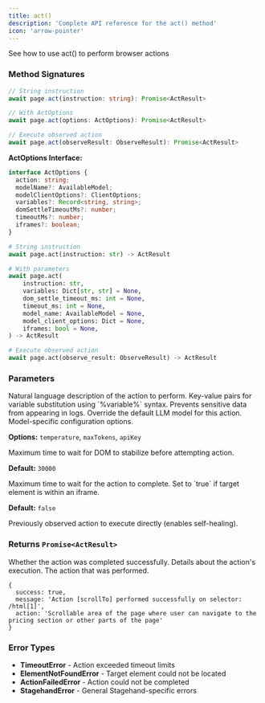 ```yaml
---
title: act()
description: 'Complete API reference for the act() method'
icon: 'arrow-pointer'
---
```


<CardGroup cols={1}>
<Card title="Act" icon="arrow-pointer" href="/basics/act">
  See how to use act() to perform browser actions
</Card>
</CardGroup>

### Method Signatures

<Tabs>
<Tab title="TypeScript">

```typescript
// String instruction
await page.act(instruction: string): Promise<ActResult>

// With ActOptions
await page.act(options: ActOptions): Promise<ActResult>

// Execute observed action
await page.act(observeResult: ObserveResult): Promise<ActResult>
```

**ActOptions Interface:**
```typescript
interface ActOptions {
  action: string;
  modelName?: AvailableModel;
  modelClientOptions?: ClientOptions;
  variables?: Record<string, string>;
  domSettleTimeoutMs?: number;
  timeoutMs?: number;
  iframes?: boolean;
}
```

</Tab>
<Tab title="Python">

```python
# String instruction
await page.act(instruction: str) -> ActResult

# With parameters
await page.act(
    instruction: str,
    variables: Dict[str, str] = None,
    dom_settle_timeout_ms: int = None,
    timeout_ms: int = None,
    model_name: AvailableModel = None,
    model_client_options: Dict = None,
    iframes: bool = None,
) -> ActResult

# Execute observed action
await page.act(observe_result: ObserveResult) -> ActResult
```

</Tab>
</Tabs>

### Parameters

<ParamField path="action" type="string" required>
  Natural language description of the action to perform.
</ParamField>

<ParamField path="variables" type="Record<string, string>" optional>
  Key-value pairs for variable substitution using `%variable%` syntax. Prevents sensitive data from appearing in logs.
</ParamField>

<ParamField path="modelName" type="AvailableModel" optional>
  Override the default LLM model for this action.
</ParamField>

<ParamField path="modelClientOptions" type="ClientOptions" optional>
  Model-specific configuration options.
  
  **Options:** `temperature`, `maxTokens`, `apiKey`
</ParamField>

<ParamField path="domSettleTimeoutMs" type="number" optional>
  Maximum time to wait for DOM to stabilize before attempting action.
  
  **Default:** `30000`
</ParamField>

<ParamField path="timeoutMs" type="number" optional>
  Maximum time to wait for the action to complete.
</ParamField>

<ParamField path="iframes" type="boolean" optional>
  Set to `true` if target element is within an iframe.
  
  **Default:** `false`
</ParamField>

<ParamField path="observeResult" type="ObserveResult" optional>
  Previously observed action to execute directly (enables self-healing).
</ParamField>

### Returns `Promise<ActResult>`

<ParamField path="success" type="boolean" required>
  Whether the action was completed successfully.
</ParamField>

<ParamField path="message" type="string" required>
  Details about the action's execution.
</ParamField>

<ParamField path="action" type="string" required>
  The action that was performed.
</ParamField>

```Example Response
{
  success: true,
  message: 'Action [scrollTo] performed successfully on selector: /html[1]',
  action: 'Scrollable area of the page where user can navigate to the pricing section or other parts of the page'
}
```

### Error Types

- **TimeoutError** - Action exceeded timeout limits
- **ElementNotFoundError** - Target element could not be located  
- **ActionFailedError** - Action could not be completed
- **StagehandError** - General Stagehand-specific errors